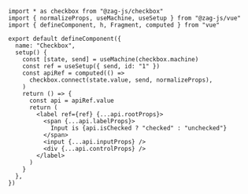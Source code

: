 ```tsx
import * as checkbox from "@zag-js/checkbox"
import { normalizeProps, useMachine, useSetup } from "@zag-js/vue"
import { defineComponent, h, Fragment, computed } from "vue"

export default defineComponent({
  name: "Checkbox",
  setup() {
    const [state, send] = useMachine(checkbox.machine)
    const ref = useSetup({ send, id: "1" })
    const apiRef = computed(() =>
      checkbox.connect(state.value, send, normalizeProps),
    )
    return () => {
      const api = apiRef.value
      return (
        <label ref={ref} {...api.rootProps}>
          <span {...api.labelProps}>
            Input is {api.isChecked ? "checked" : "unchecked"}
          </span>
          <input {...api.inputProps} />
          <div {...api.controlProps} />
        </label>
      )
    }
  },
})
```

